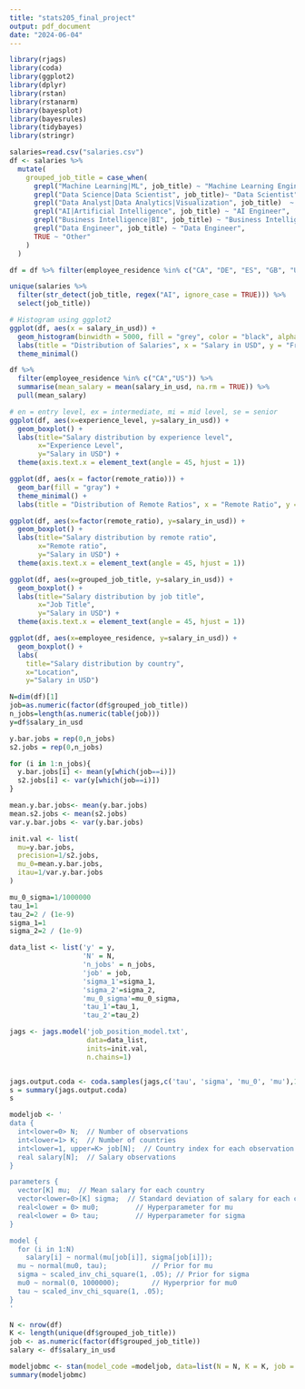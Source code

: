 ```yaml
---
title: "stats205_final_project"
output: pdf_document
date: "2024-06-04"
---
```


```r
library(rjags)
library(coda)
library(ggplot2)
library(dplyr)
library(rstan)
library(rstanarm)
library(bayesplot)
library(bayesrules)
library(tidybayes)
library(stringr)
```



```r
salaries=read.csv("salaries.csv")
df <- salaries %>%
  mutate(
    grouped_job_title = case_when(
      grepl("Machine Learning|ML", job_title) ~ "Machine Learning Engineer",
      grepl("Data Science|Data Scientist", job_title)~ "Data Scientist",
      grepl("Data Analyst|Data Analytics|Visualization", job_title)  ~ "Data Analyst",
      grepl("AI|Artificial Intelligence", job_title) ~ "AI Engineer",
      grepl("Business Intelligence|BI", job_title) ~ "Business Intelligence",
      grepl("Data Engineer", job_title) ~ "Data Engineer",
      TRUE ~ "Other"
    )
  )

df = df %>% filter(employee_residence %in% c("CA", "DE", "ES", "GB", "US"))
```

```r
unique(salaries %>%
  filter(str_detect(job_title, regex("AI", ignore_case = TRUE))) %>%
  select(job_title))
```


```r
# Histogram using ggplot2
ggplot(df, aes(x = salary_in_usd)) +
  geom_histogram(binwidth = 5000, fill = "grey", color = "black", alpha = 0.7) +
  labs(title = "Distribution of Salaries", x = "Salary in USD", y = "Frequency") +
  theme_minimal()
```
```r
df %>%
  filter(employee_residence %in% c("CA","US")) %>%
  summarise(mean_salary = mean(salary_in_usd, na.rm = TRUE)) %>%
  pull(mean_salary)
```


```r
# en = entry level, ex = intermediate, mi = mid level, se = senior
ggplot(df, aes(x=experience_level, y=salary_in_usd)) +
  geom_boxplot() +
  labs(title="Salary distribution by experience level",
       x="Experience Level",
       y="Salary in USD") +
  theme(axis.text.x = element_text(angle = 45, hjust = 1))
```

```r
ggplot(df, aes(x = factor(remote_ratio))) +
  geom_bar(fill = "gray") +
  theme_minimal() +
  labs(title = "Distribution of Remote Ratios", x = "Remote Ratio", y = "Count")
```

```r
ggplot(df, aes(x=factor(remote_ratio), y=salary_in_usd)) +
  geom_boxplot() +
  labs(title="Salary distribution by remote ratio",
       x="Remote ratio",
       y="Salary in USD") +
  theme(axis.text.x = element_text(angle = 45, hjust = 1))
```


```r
ggplot(df, aes(x=grouped_job_title, y=salary_in_usd)) +
  geom_boxplot() +
  labs(title="Salary distribution by job title",
       x="Job Title",
       y="Salary in USD") +
  theme(axis.text.x = element_text(angle = 45, hjust = 1))
```

```r
ggplot(df, aes(x=employee_residence, y=salary_in_usd)) +
  geom_boxplot() +
  labs(
    title="Salary distribution by country",
    x="Location",
    y="Salary in USD")
```
```r
N=dim(df)[1]
job=as.numeric(factor(df$grouped_job_title))
n_jobs=length(as.numeric(table(job)))
y=df$salary_in_usd
```

```r
y.bar.jobs = rep(0,n_jobs)
s2.jobs = rep(0,n_jobs)

for (i in 1:n_jobs){
  y.bar.jobs[i] <- mean(y[which(job==i)])
  s2.jobs[i] <- var(y[which(job==i)])
}

mean.y.bar.jobs<- mean(y.bar.jobs)
mean.s2.jobs <- mean(s2.jobs)
var.y.bar.jobs <- var(y.bar.jobs)

init.val <- list(
  mu=y.bar.jobs,
  precision=1/s2.jobs,
  mu_0=mean.y.bar.jobs,
  itau=1/var.y.bar.jobs
)

mu_0_sigma=1/1000000
tau_1=1
tau_2=2 / (1e-9)
sigma_1=1
sigma_2=2 / (1e-9)

data_list <- list('y' = y,
                  'N' = N,
                  'n_jobs' = n_jobs,
                  'job' = job,
                  'sigma_1'=sigma_1,
                  'sigma_2'=sigma_2,
                  'mu_0_sigma'=mu_0_sigma,
                  'tau_1'=tau_1,
                  'tau_2'=tau_2)
```


```r
jags <- jags.model('job_position_model.txt',
                   data=data_list,
                   inits=init.val,
                   n.chains=1)


jags.output.coda <- coda.samples(jags,c('tau', 'sigma', 'mu_0', 'mu'),10000)
s = summary(jags.output.coda)
s
```

```r
modeljob <- '
data {
  int<lower=0> N;  // Number of observations
  int<lower=1> K;  // Number of countries
  int<lower=1, upper=K> job[N];  // Country index for each observation
  real salary[N];  // Salary observations
}

parameters {
  vector[K] mu;  // Mean salary for each country
  vector<lower=0>[K] sigma;  // Standard deviation of salary for each country
  real<lower = 0> mu0;         // Hyperparameter for mu
  real<lower = 0> tau;         // Hyperparameter for sigma
}

model {
  for (i in 1:N)
    salary[i] ~ normal(mu[job[i]], sigma[job[i]]);
  mu ~ normal(mu0, tau);           // Prior for mu
  sigma ~ scaled_inv_chi_square(1, .05); // Prior for sigma
  mu0 ~ normal(0, 1000000);        // Hyperprior for mu0
  tau ~ scaled_inv_chi_square(1, .05);
}
'

N <- nrow(df)
K <- length(unique(df$grouped_job_title))
job <- as.numeric(factor(df$grouped_job_title))
salary <- df$salary_in_usd

modeljobmc <- stan(model_code =modeljob, data=list(N = N, K = K, job = job, salary = salary), iter = 5000*2, chains = 1)
summary(modeljobmc)
```


